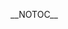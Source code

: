 {{DISPLAYTITLE:Kings of Cali 2: Round 2 Pools}}{{tabs static
|name1=Overview
|link1=Kings of Cali/2
|name2=Round 1 Pools
|link2=Kings of Cali/2/Round 1 Pools
|name3=Round 2 Pools
|link3=Kings of Cali/2/Round 2 Pools
|name4=Singles Bracket
|link4=Kings of Cali/2/Singles Bracket
|This=2
}}
__NOTOC__
{{Box|start|padding=2em}}
===={{HiddenSort|Pool 1}}====
{{GroupTableStart| Pool 1 |width=300px}}
{{GroupTableSlot|Mango|place=1|win_m=7|lose_m=0|win_g=14|lose_g=0|bg=up}}
{{GroupTableSlot|Baka4moe|place=2|win_m=5|lose_m=2|win_g=11|lose_g=4|bg=up}}
{{GroupTableSlot|Darrell|place=3|win_m=5|lose_m=2|win_g=10|lose_g=4|bg=up}}
{{GroupTableSlot|Hairynipples|place=4|win_m=3|lose_m=3|win_g=8|lose_g=7|bg=up}}
{{GroupTableSlot|JpegImage|place=5|win_m=4|lose_m=3|win_g=8|lose_g=8|bg=down}}
{{GroupTableSlot|Mogwai|place=6|win_m=2|lose_m=5|win_g=6|lose_g=11|bg=down}}
{{GroupTableSlot|Matticus|place=7|win_m=1|lose_m=6|win_g=2|lose_g=12|bg=down}}
{{GroupTableSlot|Corigames|place=8|win_m=0|lose_m=7|win_g=0|lose_g=14|bg=down}}
{{GroupTableEnd}}
{{Box|break|padding=2em}}

===={{HiddenSort|Pool 2}}====
{{GroupTableStart| Pool 2 |width=300px}}
{{GroupTableSlot|Axe|place=1|win_m=7|lose_m=0|win_g=14|lose_g=2|bg=up}}
{{GroupTableSlot|S2J|place=2|win_m=5|lose_m=2|win_g=12|lose_g=4|bg=up}}
{{GroupTableSlot|Bizzarro Flame|place=3|win_m=5|lose_m=2|win_g=11|lose_g=5|bg=up}}
{{GroupTableSlot|JoeJoe|place=4|win_m=4|lose_m=3|win_g=8|lose_g=8|bg=up}}
{{GroupTableSlot|SideFX|place=5|win_m=3|lose_m=4|win_g=6|lose_g=8|bg=down}}
{{GroupTableSlot|Peligro|place=6|win_m=2|lose_m=5|win_g=5|lose_g=10|bg=down}}
{{GroupTableSlot|Combofest|place=7|win_m=1|lose_m=6|win_g=3|lose_g=12|bg=down}}
{{GroupTableSlot|GimR|place=8|win_m=4|lose_m=6|win_g=2|lose_g=12|bg=down}}
{{GroupTableEnd}}
{{Box|break|padding=2em}}

===={{HiddenSort|Pool 3}}====
{{GroupTableStart| Pool 3 |width=300px}}
{{GroupTableSlot|PewPewU|place=1|win_m=7|lose_m=0|win_g=14|lose_g=0|bg=up}}
{{GroupTableSlot|Alex19|place=2|win_m=6|lose_m=1|win_g=12|lose_g=5|bg=up}}
{{GroupTableSlot|OkamiBW|place=3|win_m=5|lose_m=2|win_g=11|lose_g=5|bg=up}}
{{GroupTableSlot|L|place=4|win_m=4|lose_m=3|win_g=10|lose_g=8|bg=up}}
{{GroupTableSlot|69%|place=5|win_m=3|lose_m=4|win_g=7|lose_g=10|bg=down}}
{{GroupTableSlot|A Rookie|place=6|win_m=2|lose_m=5|win_g=7|lose_g=10|bg=down}}
{{GroupTableSlot|Anto|place=7|win_m=1|lose_m=6|win_g=3|lose_g=12|bg=down}}
{{GroupTableSlot|Nawnscents|place=8|win_m=0|lose_m=7|win_g=0|lose_g=14|bg=down}}
{{GroupTableEnd}}
{{Box|break|padding=2em}}

===={{HiddenSort|Pool 4}}====
{{GroupTableStart| Pool 4 |width=300px}}
{{GroupTableSlot|Fly Amanita|place=1|win_m=7|lose_m=0|win_g=14|lose_g=1|bg=up}}
{{GroupTableSlot|Scar|place=2|win_m=6|lose_m=1|win_g=13|lose_g=5|bg=up}}
{{GroupTableSlot|Bimbo Mexico|place=3|win_m=5|lose_m=2|win_g=11|lose_g=5|bg=up}}
{{GroupTableSlot|Khepri|place=4|win_m=4|lose_m=3|win_g=8|lose_g=8|bg=up}}
{{GroupTableSlot|BlueFoxXT|place=5|win_m=2|lose_m=5|win_g=8|lose_g=11|bg=down}}
{{GroupTableSlot|Sheen|place=6|win_m=3|lose_m=4|win_g=6|lose_g=10|bg=down}}
{{GroupTableSlot|Emerc|place=7|win_m=1|lose_m=6|win_g=6|lose_g=12|bg=down}}
{{GroupTableSlot|AppleApple|place=8|win_m=0|lose_m=7|win_g=0|lose_g=14|bg=down}}
{{GroupTableEnd}}
{{Box|break|padding=2em}}

===={{HiddenSort|Pool 5}}====
{{GroupTableStart| Pool 5 |width=300px}}
{{GroupTableSlot|Shroomed|place=1|win_m=7|lose_m=0|win_g=14|lose_g=1|bg=up}}
{{GroupTableSlot|Coolkid|place=2|win_m=6|lose_m=1|win_g=13|lose_g=3|bg=up}}
{{GroupTableSlot|Tai|place=3|win_m=5|lose_m=2|win_g=11|lose_g=6|bg=up}}
{{GroupTableSlot|Sung666|place=4|win_m=4|lose_m=3|win_g=11|lose_g=6|bg=up}}
{{GroupTableSlot|Manatee|place=5|win_m=3|lose_m=4|win_g=6|lose_g=10|bg=down}}
{{GroupTableSlot|Dunk|place=6|win_m=1|lose_m=6|win_g=4|lose_g=12|bg=down}}
{{GroupTableSlot|Prinny|place=7|win_m=1|lose_m=6|win_g=3|lose_g=12|bg=down}}
{{GroupTableSlot|pwrfulfish|place=8|win_m=1|lose_m=6|win_g=3|lose_g=13|bg=down}}
{{GroupTableEnd}}
{{Box|break|padding=2em}}

===={{HiddenSort|Pool 6}}====
{{GroupTableStart| Pool 6 |width=300px}}
{{GroupTableSlot|Wobbles|place=1|win_m=7|lose_m=0|win_g=14|lose_g=1|bg=up}}
{{GroupTableSlot|Stab|place=2|win_m=6|lose_m=1|win_g=12|lose_g=2|bg=up}}
{{GroupTableSlot|Rickety|place=3|win_m=5|lose_m=2|win_g=10|lose_g=7|bg=up}}
{{GroupTableSlot|Hyuga|place=4|win_m=4|lose_m=3|win_g=9|lose_g=7|bg=up}}
{{GroupTableSlot|Swordsaint|place=5|win_m=2|lose_m=5|win_g=8|lose_g=10|bg=down}}
{{GroupTableSlot|Eclipsing Binary|place=6|win_m=2|lose_m=5|win_g=5|lose_g=10|bg=down}}
{{GroupTableSlot|Zeo|place=7|win_m=2|lose_m=5|win_g=4|lose_g=11|bg=down}}
{{GroupTableSlot|TwoD Nando|place=8|win_m=0|lose_m=7|win_g=0|lose_g=14|bg=down}}
{{GroupTableEnd}}
{{Box|break|padding=2em}}

===={{HiddenSort|Pool 7}}====
{{GroupTableStart| Pool 7 |width=300px}}
{{GroupTableSlot|Westballz|place=1|win_m=6|lose_m=1|win_g=12|lose_g=3|bg=up}}
{{GroupTableSlot|Toph|place=2|win_m=6|lose_m=1|win_g=12|lose_g=3|bg=up}}
{{GroupTableSlot|Silly Kyle|place=3|win_m=6|lose_m=1|win_g=12|lose_g=4|bg=up}}
{{GroupTableSlot|Trahh|place=4|win_m=4|lose_m=3|win_g=8|lose_g=9|bg=up}}
{{GroupTableSlot|The Germ|place=5|win_m=3|lose_m=4|win_g=9|lose_g=8|bg=down}}
{{GroupTableSlot|DanteFox|place=6|win_m=2|lose_m=5|win_g=5|lose_g=10|bg=down}}
{{GroupTableSlot|PracticeMan|place=7|win_m=1|lose_m=6|win_g=3|lose_g=13|bg=down}}
{{GroupTableSlot|SniperFox|place=8|win_m=0|lose_m=7|win_g=3|lose_g=14|bg=down}}
{{GroupTableEnd}}
{{Box|break|padding=2em}}

===={{HiddenSort|Pool 8}}====
{{GroupTableStart| Pool 8 |width=300px}}
{{GroupTableSlot|SFAT|place=1|win_m=7|lose_m=0|win_g=14|lose_g=0|bg=up}}
{{GroupTableSlot|MacD|place=2|win_m=6|lose_m=1|win_g=12|lose_g=2|bg=up}}
{{GroupTableSlot|J666|place=3|win_m=5|lose_m=2|win_g=10|lose_g=4|bg=up}}
{{GroupTableSlot|Bacon|place=4|win_m=4|lose_m=3|win_g=8|lose_g=7|bg=up}}
{{GroupTableSlot|Violence|place=5|win_m=3|lose_m=4|win_g=6|lose_g=10|bg=down}}
{{GroupTableSlot|Oksas|place=6|win_m=2|lose_m=5|win_g=5|lose_g=10|bg=down}}
{{GroupTableSlot|SacaSuMoto|place=7|win_m=1|lose_m=6|win_g=3|lose_g=13|bg=down}}
{{GroupTableSlot|Sizzle|place=8|win_m=0|lose_m=7|win_g=4|lose_g=14|bg=down}}
{{GroupTableEnd}}
{{Box|break|padding=2em}}
